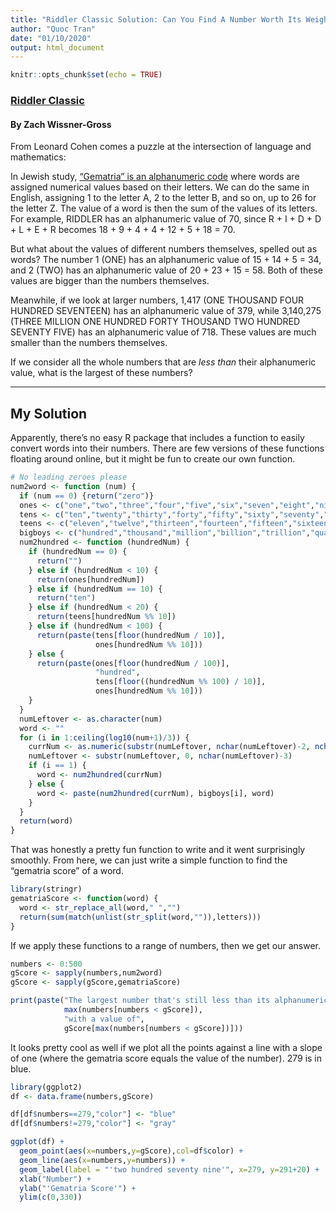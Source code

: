 ```yaml
---
title: "Riddler Classic Solution: Can You Find A Number Worth Its Weight In Letters?"
author: "Quoc Tran"
date: "01/10/2020"
output: html_document
---
```


```r
knitr::opts_chunk$set(echo = TRUE)
```

### [Riddler Classic](https://fivethirtyeight.com/features/can-you-find-a-number-worth-its-weight-in-letters/)

#### By Zach Wissner-Gross

From Leonard Cohen comes a puzzle at the intersection of language and mathematics:

In Jewish study, [“Gematria” is an alphanumeric code](https://www.myjewishlearning.com/article/gematria/) where words are assigned numerical values based on their letters. We can do the same in English, assigning 1 to the letter A, 2 to the letter B, and so on, up to 26 for the letter Z. The value of a word is then the sum of the values of its letters. For example, RIDDLER has an alphanumeric value of 70, since R + I + D + D + L + E + R becomes 18 + 9 + 4 + 4 + 12 + 5 + 18 = 70.

But what about the values of different numbers themselves, spelled out as words? The number 1 (ONE) has an alphanumeric value of 15 + 14 + 5 = 34, and 2 (TWO) has an alphanumeric value of 20 + 23 + 15 = 58. Both of these values are bigger than the numbers themselves.

Meanwhile, if we look at larger numbers, 1,417 (ONE THOUSAND FOUR HUNDRED SEVENTEEN) has an alphanumeric value of 379, while 3,140,275 (THREE MILLION ONE HUNDRED FORTY THOUSAND TWO HUNDRED SEVENTY FIVE) has an alphanumeric value of 718. These values are much smaller than the numbers themselves.

If we consider all the whole numbers that are *less than* their alphanumeric value, what is the largest of these numbers?

***

## My Solution

Apparently, there's no easy R package that includes a function to easily convert words into their numbers. There are few versions of these functions floating around online, but it might be fun to create our own function.

```r
# No leading zeroes please
num2word <- function (num) {
  if (num == 0) {return("zero")}
  ones <- c("one","two","three","four","five","six","seven","eight","nine")
  tens <- c("ten","twenty","thirty","forty","fifty","sixty","seventy","eighty","ninety")
  teens <- c("eleven","twelve","thirteen","fourteen","fifteen","sixteen","seventeen","eighteen","nineteen")
  bigboys <- c("hundred","thousand","million","billion","trillion","quadrillion","quinitillion","sextillion","septillion")
  num2hundred <- function (hundredNum) {
    if (hundredNum == 0) {
      return("")
    } else if (hundredNum < 10) {
      return(ones[hundredNum])
    } else if (hundredNum == 10) {
      return("ten")
    } else if (hundredNum < 20) {
      return(teens[hundredNum %% 10])
    } else if (hundredNum < 100) {
      return(paste(tens[floor(hundredNum / 10)], 
                   ones[hundredNum %% 10]))
    } else {
      return(paste(ones[floor(hundredNum / 100)],
                   "hundred",
                   tens[floor((hundredNum %% 100) / 10)], 
                   ones[hundredNum %% 10]))
    }
  }
  numLeftover <- as.character(num)
  word <- "" 
  for (i in 1:ceiling(log10(num+1)/3)) {
    currNum <- as.numeric(substr(numLeftover, nchar(numLeftover)-2, nchar(numLeftover)))
    numLeftover <- substr(numLeftover, 0, nchar(numLeftover)-3)
    if (i == 1) {
      word <- num2hundred(currNum)
    } else {
      word <- paste(num2hundred(currNum), bigboys[i], word)
    }
  }
  return(word)
}
```

That was honestly a pretty fun function to write and it went surprisingly smoothly. From here, we can just write a simple function to find the "gematria score" of a word.

```r
library(stringr)
gematriaScore <- function(word) {
  word <- str_replace_all(word," ","")
  return(sum(match(unlist(str_split(word,"")),letters)))
}
```

If we apply these functions to a range of numbers, then we get our answer.

```r
numbers <- 0:500
gScore <- sapply(numbers,num2word)
gScore <- sapply(gScore,gematriaScore)

print(paste("The largest number that's still less than its alphanumeric value is",
            max(numbers[numbers < gScore]),
            "with a value of",
            gScore[max(numbers[numbers < gScore])]))

```

It looks pretty cool as well if we plot all the points against a line with a slope of one (where the gematria score equals the value of the number). 279 is in blue.

```r
library(ggplot2)
df <- data.frame(numbers,gScore)

df[df$numbers==279,"color"] <- "blue"
df[df$numbers!=279,"color"] <- "gray"

ggplot(df) +
  geom_point(aes(x=numbers,y=gScore),col=df$color) +
  geom_line(aes(x=numbers,y=numbers)) +
  geom_label(label = "'two hundred seventy nine'", x=279, y=291+20) +
  xlab("Number") +
  ylab("'Gematria Score'") +
  ylim(c(0,330))
```